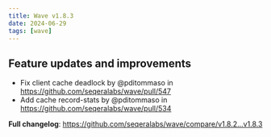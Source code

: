 ```yaml
---
title: Wave v1.8.3
date: 2024-06-29
tags: [wave]
---
```


## Feature updates and improvements

- Fix client cache deadlock by @pditommaso in https://github.com/seqeralabs/wave/pull/547
- Add cache record-stats by @pditommaso in https://github.com/seqeralabs/wave/pull/534

**Full changelog**: https://github.com/seqeralabs/wave/compare/v1.8.2...v1.8.3
